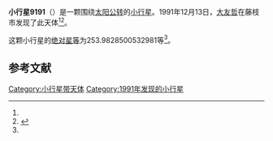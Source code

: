 {{Infobox planet
| bgcolour = #FFFFC0
| name = 9191 Hokuto
| symbol = 
| image = 
| caption = 
| discovery = yes
| discovery_ref = 
| discoverer = [[大友哲|大友哲]]
| discovery_site = [[藤枝市|藤枝市]] 
| discovered = 1991年12月13日
| designations = yes
| mp_name = 
| named_after = 
| alt_names = 1991 XU/ 1995 WV41
| mp_category = [[主带小行星|主带小行星]]
| orbit_ref = <ref name="a">[http://ssd.jpl.nasa.gov/sbdb.cgi?sstr=9191 9191 Hokuto] {{Wayback|url=http://ssd.jpl.nasa.gov/sbdb.cgi?sstr=9191 |date=20201124034704 }}，小行星數據庫瀏覽器（JPL Small-Body Database Browser）－[[美国国家航空航天局|美国国家航空航天局]]喷气推进实验室</ref>
| epoch = 2456400.5 (2013年4月18日更新)
| aphelion = {{convert|2.88974323605798|AU|km|3|abbr=on|lk=out}}
| perihelion = {{convert|2.310876347595287|AU|km|3|abbr=on}}
| semimajor = {{convert|2.600309791826634|AU|km|3|abbr=on}}
| eccentricity = 0.111307293
| period = 1531.567225 [[日|日]]<br />4.19[[儒略年|儒略年]]
| avg_speed = 
| inclination = 11.92542917481483
| asc_node = 288.0758222249439
| mean_anomaly = 
| arg_peri = 253.9828500532981
| satellites = 
| physical_characteristics = yes
| dimensions = 
| mass = 
| density = 
| surface_grav = 
| escape_velocity = 
| sidereal_day = 
| axial_tilt = 
| pole_ecliptic_lat = 
| pole_ecliptic_lon = 
| albedo = 
| temperatures= 
| temp_name1 = 
| mean_temp_1 = 
| max_temp_1 = 
| temp_name2 = 
| max_temp_2 = 
| spectral_type = 
| abs_magnitude = 253.9828500532981
}}

'''小行星9191'''（{{lang-en|9191 Hokuto}}）是一颗围绕[[太阳|太阳]][[公转|公转]]的[[小行星|小行星]]。1991年12月13日，[[大友哲|大友哲]]在藤枝市发现了此天体<ref name="a" /><ref>{{cite news|title=小行星列表|url=http://cfa-www.harvard.edu/iau/lists/NumberedMPs.txt|accessdate=2013-07-08|newspaper=哈佛大学|archive-date=2008-05-17|archive-url=https://web.archive.org/web/20080517010638/http://cfa-www.harvard.edu/iau/lists/NumberedMPs.txt|dead-url=no}}</ref>。

这颗小行星的[[绝对星等|绝对星等]]为253.9828500532981等<ref name="a" />。

==参考文献==
{{reflist}}
{{Minor Planet Number|[[小行星9190|小行星9190]]|[[小行星9192|小行星9192]]}}

{{小天体}}

[[Category:小行星带天体|Category:小行星带天体]]
[[Category:1991年发现的小行星|Category:1991年发现的小行星]]

{{asteroid-stub}}